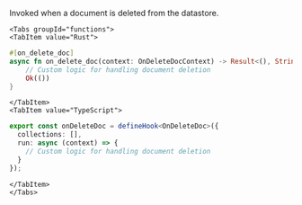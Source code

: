 Invoked when a document is deleted from the datastore.


```mdx-code-block
<Tabs groupId="functions">
<TabItem value="Rust">
```

```rust
#[on_delete_doc]
async fn on_delete_doc(context: OnDeleteDocContext) -> Result<(), String> {
    // Custom logic for handling document deletion
    Ok(())
}
```

```mdx-code-block
</TabItem>
<TabItem value="TypeScript">
```

```typescript
export const onDeleteDoc = defineHook<OnDeleteDoc>({
  collections: [],
  run: async (context) => {
    // Custom logic for handling document deletion
  }
});
```

```mdx-code-block
</TabItem>
</Tabs>
```
